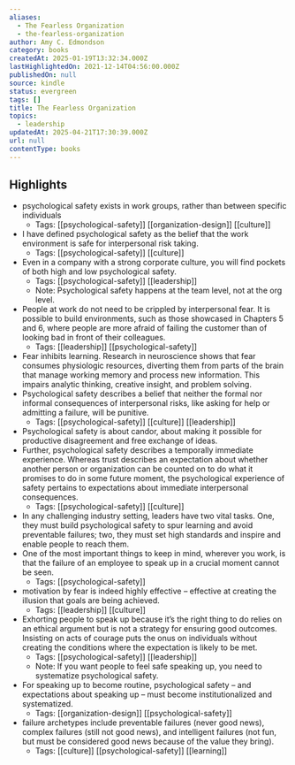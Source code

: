 ```yaml
---
aliases:
  - The Fearless Organization
  - the-fearless-organization
author: Amy C. Edmondson
category: books
createdAt: 2025-01-19T13:32:34.000Z
lastHighlightedOn: 2021-12-14T04:56:00.000Z
publishedOn: null
source: kindle
status: evergreen
tags: []
title: The Fearless Organization
topics:
  - leadership
updatedAt: 2025-04-21T17:30:39.000Z
url: null
contentType: books
---
```

## Highlights

- psychological safety exists in work groups, rather than between specific individuals
  - Tags: [[psychological-safety]] [[organization-design]] [[culture]]
- I have defined psychological safety as the belief that the work environment is safe for interpersonal risk taking.
  - Tags: [[psychological-safety]] [[culture]]
- Even in a company with a strong corporate culture, you will find pockets of both high and low psychological safety.
  - Tags: [[psychological-safety]] [[leadership]]
  - Note: Psychological safety happens at the team level, not at the org level.
- People at work do not need to be crippled by interpersonal fear. It is possible to build environments, such as those showcased in Chapters 5 and 6, where people are more afraid of failing the customer than of looking bad in front of their colleagues.
  - Tags: [[leadership]] [[psychological-safety]]
- Fear inhibits learning. Research in neuroscience shows that fear consumes physiologic resources, diverting them from parts of the brain that manage working memory and process new information. This impairs analytic thinking, creative insight, and problem solving.
- Psychological safety describes a belief that neither the formal nor informal consequences of interpersonal risks, like asking for help or admitting a failure, will be punitive.
  - Tags: [[psychological-safety]] [[culture]] [[leadership]]
- Psychological safety is about candor, about making it possible for productive disagreement and free exchange of ideas.
- Further, psychological safety describes a temporally immediate experience. Whereas trust describes an expectation about whether another person or organization can be counted on to do what it promises to do in some future moment, the psychological experience of safety pertains to expectations about immediate interpersonal consequences.
  - Tags: [[psychological-safety]] [[culture]]
- In any challenging industry setting, leaders have two vital tasks. One, they must build psychological safety to spur learning and avoid preventable failures; two, they must set high standards and inspire and enable people to reach them.
- One of the most important things to keep in mind, wherever you work, is that the failure of an employee to speak up in a crucial moment cannot be seen.
  - Tags: [[psychological-safety]]
- motivation by fear is indeed highly effective – effective at creating the illusion that goals are being achieved.
  - Tags: [[leadership]] [[culture]]
- Exhorting people to speak up because it’s the right thing to do relies on an ethical argument but is not a strategy for ensuring good outcomes. Insisting on acts of courage puts the onus on individuals without creating the conditions where the expectation is likely to be met.
  - Tags: [[psychological-safety]] [[leadership]]
  - Note: If you want people to feel safe speaking up, you need to systematize psychological safety.
- For speaking up to become routine, psychological safety – and expectations about speaking up – must become institutionalized and systematized.
  - Tags: [[organization-design]] [[psychological-safety]]
- failure archetypes include preventable failures (never good news), complex failures (still not good news), and intelligent failures (not fun, but must be considered good news because of the value they bring).
  - Tags: [[culture]] [[psychological-safety]] [[learning]]
